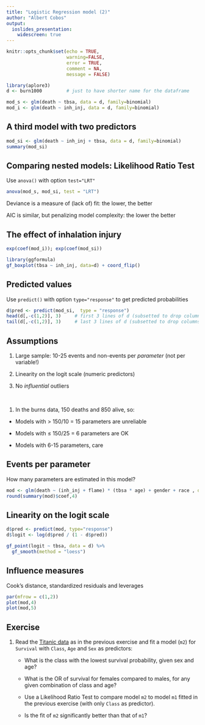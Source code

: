 ```yaml
---
title: "Logistic Regression model (2)"
author: "Albert Cobos"
output: 
  ioslides_presentation:
    widescreen: true
---
```


```r
knitr::opts_chunk$set(echo = TRUE, 
                      warning=FALSE, 
                      error = TRUE,
                      comment = NA,
                      message = FALSE)

library(aplore3)
d <- burn1000         # just to have shorter name for the dataframe

mod_s <- glm(death ~ tbsa, data = d, family=binomial)
mod_i <- glm(death ~ inh_inj, data = d, family=binomial)  

```



## A third model with two predictors {.smaller}

```r
mod_si <- glm(death ~ inh_inj + tbsa, data = d, family=binomial)   
summary(mod_si)
```

## Comparing nested models: Likelihood Ratio Test

Use `anova()` with option `test="LRT"` 

```r
anova(mod_s, mod_si, test = "LRT")
```

Deviance is a measure of (lack of) fit: the lower, the better

AIC is similar, but penalizing model complexity: the lower the better

## The effect of inhalation injury {.smaller}

```r
exp(coef(mod_i)); exp(coef(mod_si))

library(ggformula)
gf_boxplot(tbsa ~ inh_inj, data=d) + coord_flip()
```

## Predicted values

Use `predict()` with option `type="response"` to get predicted probabilities

```r
d$pred <- predict(mod_si,  type = "response")
head(d[,-c(1,2)], 3)     # first 3 lines of d (subsetted to drop columns 1 and 2)
tail(d[,-c(1,2)], 3)     # last 3 lines of d (subsetted to drop columns 1 and 2)
```

## Assumptions 

1. Large sample: 10-25 events and non-events per *parameter* (not per variable!) 

2. Linearity on the logit scale (numeric predictors)

3. No *influential* outliers

</br>

(1) In the burns data, 150 deaths and 850 alive, so:

- Models with > 150/10 = 15 parameters are unreliable

- Models with $\le$ 150/25 = 6 parameters are OK

- Models with 6-15 parameters, care

## Events per parameter {.smaller}

How many parameters are estimated in this model?

```r
mod <- glm(death ~ (inh_inj + flame) * (tbsa * age) + gender + race , data=d, family = binomial)
round(summary(mod)$coef,4)
```

## Linearity on the logit scale

```r
d$pred <- predict(mod, type="response")
d$logit <- log(d$pred / (1 - d$pred))

gf_point(logit ~ tbsa, data = d) %>%
  gf_smooth(method = "loess") 

```

## Influence measures 

Cook's distance, standardized residuals and leverages

```r
par(mfrow = c(1,2))
plot(mod,4)
plot(mod,5)
```


## Exercise

1. Read the [Titanic data](https://raw.githubusercontent.com/acobos/Datasets/master/Mysterious_event.txt) as in the previous exercise and fit a model (`m2`) for `Survival` with `Class`, `Age` and `Sex` as predictors:

    + What is the class with the lowest survival probability, given sex and age?  

    + What is the OR of survival for females compared to males, for any given combination of class and age?  

    + Use a Likelihood Ratio Test to compare model `m2` to model `m1` fitted in the previous exercise (with only `Class` as predictor).
    
    + Is the fit of `m2` significantly better than that of `m1`? 